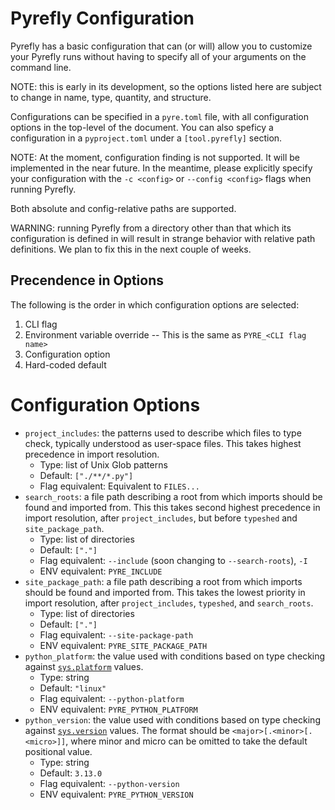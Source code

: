 # Pyrefly Configuration

Pyrefly has a basic configuration that can (or will) allow you to customize your Pyrefly runs without having to specify all of your arguments on the command line.

NOTE: this is early in its development, so the options listed here are subject to change in name, type, quantity, and structure.

Configurations can be specified in a `pyre.toml` file, with all configuration options in the top-level of the document. You can also speficy a configuration in a `pyproject.toml` under a `[tool.pyrefly]` section.

NOTE: At the moment, configuration finding is not supported. It will be implemented in the near future. In the meantime, please explicitly specify your configuration with the `-c <config>` or `--config <config>` flags when running Pyrefly.

Both absolute and config-relative paths are supported.

WARNING: running Pyrefly from a directory other than that which its configuration is defined in will result in strange behavior with relative path definitions. We plan to fix this in the next couple of weeks.

## Precendence in Options

The following is the order in which configuration options are selected:
1. CLI flag
2. Environment variable override -- This is the same as `PYRE_<CLI flag name>`
3. Configuration option
4. Hard-coded default

# Configuration Options

- `project_includes`: the patterns used to describe which files to type check, typically understood as user-space files. This takes highest precedence in import resolution.
  - Type: list of Unix Glob patterns
  - Default: `["./**/*.py"]`
  - Flag equivalent: Equivalent to `FILES...`
- `search_roots`: a file path describing a root from which imports should be found and imported from. This this takes second highest precedence in import resolution, after `project_includes`, but before `typeshed` and `site_package_path`.
  - Type: list of directories
  - Default: `["."]`
  - Flag equivalent: `--include` (soon changing to `--search-roots`), `-I`
  - ENV equivalent: `PYRE_INCLUDE`
- `site_package_path`: a file path describing a root from which imports should be found and imported from. This takes the lowest priority in import resolution, after `project_includes`, `typeshed`,  and `search_roots`.
  - Type: list of directories
  - Default: `["."]`
  - Flag equivalent: `--site-package-path`
  - ENV equivalent: `PYRE_SITE_PACKAGE_PATH`
- `python_platform`: the value used with conditions based on type checking against [`sys.platform`](https://docs.python.org/3/library/sys.html#sys.platform) values.
  - Type: string
  - Default: `"linux"`
  - Flag equivalent: `--python-platform`
  - ENV equivalent: `PYRE_PYTHON_PLATFORM`
- `python_version`: the value used with conditions based on type checking against [`sys.version`](https://docs.python.org/3/library/sys.html#sys.version) values. The format should be `<major>[.<minor>[.<micro>]]`, where minor and micro can be omitted to take the default positional value.
  - Type: string
  - Default: `3.13.0`
  - Flag equivalent: `--python-version`
  - ENV equivalent: `PYRE_PYTHON_VERSION`
